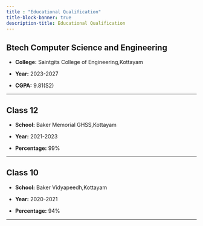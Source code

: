 ```yaml
---
title : "Educational Qualification"
title-block-banner: true
description-title: Educational Qualification
---
```




## Btech Computer Science and Engineering
- **College:** Saintgits College of Engineering,Kottayam

- **Year:** 2023-2027

- **CGPA:** 9.81(S2)

---




## Class 12
- **School:** Baker Memorial GHSS,Kottayam

- **Year:** 2021-2023

- **Percentage:** 99%

---




## Class 10
- **School:** Baker Vidyapeedh,Kottayam

- **Year:** 2020-2021

- **Percentage:** 94%


---

